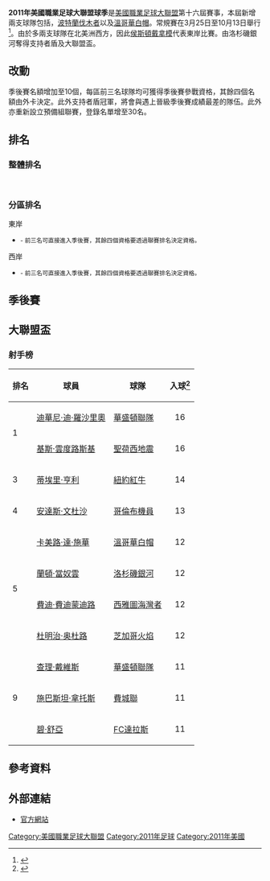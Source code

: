 {{noteTA|G1=足球}}

'''2011年美國職業足球大聯盟球季'''是[[美國職業足球大聯盟|美國職業足球大聯盟]]第十六屆賽事，本屆新增兩支球隊包括，[[波特蘭伐木者|波特蘭伐木者]]以及[[溫哥華白帽|溫哥華白帽]]。常規賽在3月25日至10月13日舉行<ref>{{cite web |url=http://www.mlssoccer.com/2011-schedule |title=MLS Schedule |date=10 February 2011 |work=MLSSoccer.com |accessdate=11 February 2011 |archive-date=2011-02-12 |archive-url=https://web.archive.org/web/20110212130243/http://www.mlssoccer.com/2011-schedule |dead-url=no }}</ref>。由於多兩支球隊在北美洲西方，因此[[侯斯頓戴拿模|侯斯頓戴拿模]]代表東岸比賽。由洛杉磯銀河奪得支持者盾及大聯盟盃。

== 改動 ==
季後賽名額增加至10個，每區前三名球隊均可獲得季後賽參戰資格，其餘四個名額由外卡決定。此外支持者盾冠軍，將會與遇上晉級季後賽成績最差的隊伍。此外亦重新設立預備組聯賽，登錄名單增至30名。

== 排名 ==
=== 整體排名 ===
{{Fb mls header}}
{{Fb cl team |p=1  |t=Los Angeles Galaxy     |w=19 |d=10 |l=5  |gf=48|ga=28|bc=#97DEFF |westwinner=yes|shield=yes}}
{{Fb cl3 qr |rows=1 |competition=[[2011年美國職業足球大聯盟季後賽|2011年季後賽準決賽]]、[[2012–13_CONCACAF_Champions_League|2012至13年中北美洲聯賽冠軍盃]] }}
{{Fb cl team |p=2  |t=Seattle Sounders FC    |w=18 |d=9  |l=7  |gf=56|ga=37|bc=#97DEFF }}
{{Fb cl3 qr |rows=2 |competition=[[2011年美國職業足球大聯盟季後賽|2011年季後賽準決賽]]}}
{{Fb cl team |p=3  |t=Real Salt Lake         |w=15 |d=8  |l=11 |gf=44|ga=36|bc=#97DEFF }}
{{Fb cl team |p=4  |t=FC Dallas              |w=15 |d=7  |l=12 |gf=42|ga=39|bc=#BBEBFF }}
{{Fb cl3 qr |rows=1 |competition=[[2011年美國職業足球大聯盟季後賽|2011年季後賽初賽]]}}
{{Fb cl team |p=5  |t=Sporting Kansas City   |w=13 |d=12 |l=9  |gf=50|ga=40|bc=#97DEFF |eastwinner=yes}}
{{Fb cl3 qr |rows=1 |competition=[[2011年美國職業足球大聯盟季後賽|2011年季後賽準決賽]]}}
{{Fb cl team |p=6  |t=Colorado Rapids        |w=12 |d=13 |l=9  |gf=44|ga=41|bc=#BBEBFF }}
{{Fb cl3 qr |rows=1 |competition=[[2011年美國職業足球大聯盟季後賽|2011年季後賽初賽]]}}
{{Fb cl team |p=7  |t=Houston Dynamo        |w=12 |d=13 |l=9  |gf=45|ga=41|bc=#97DEFF }}
{{Fb cl3 qr |rows=2 |competition=[[2011年美國職業足球大聯盟季後賽|2011年季後賽準決賽]]}}
{{Fb cl team |p=8  |t=Philadelphia Union     |w=11 |d=15 |l=8  |gf=44|ga=36|bc=#97DEFF }}
{{Fb cl team |p=9  |t=Columbus Crew          |w=13 |d=8  |l=13 |gf=43|ga=44|bc=#BBEBFF }}
{{Fb cl3 qr |rows=2 |competition=[[2011年美國職業足球大聯盟季後賽|2011年季後賽初賽]]}}
{{Fb cl team |p=10 |t=New York Red Bulls      |w=10  |d=16 |l=8 |gf=50|ga=44|bc=#BBEBFF }}
{{Fb cl team |p=11 |t=Chicago Fire           |w=9  |d=16 |l=9  |gf=46|ga=45 }}
{{Fb cl team |p=12 |t=Portland Timbers       |w=11 |d=9  |l=14 |gf=40|ga=48 }}
{{Fb cl team |p=13 |t=D.C. United            |w=9  |d=12 |l=13 |gf=49|ga=52 }}
{{Fb cl team |p=14 |t=San Jose Earthquakes   |w=8  |d=14 |l=12 |gf=40|ga=45 }}
{{Fb cl team |p=15 |t=Chivas USA             |w=8  |d=12 |l=14 |gf=41|ga=43 }}
{{Fb cl team |p=16 |t=Toronto FC             |w=6  |d=15 |l=13 |gf=36|ga=59 }}
{{Fb cl team |p=17 |t=New England Revolution |w=5  |d=13 |l=16 |gf=38|ga=58 }}
{{Fb cl team |p=18 |t=Vancouver Whitecaps FC |w=6  |d=10 |l=18 |gf=35|ga=55 }}
{{Fb cl footer|u=2011年10月22日(NER v TFC)}}</small><br/>

=== 分區排名 ===
;東岸
{{Fb mls header}}
{{Fb cl team|p=1  |t=Sporting Kansas City   |w=13 |d=12 |l=9  |gf=50|ga=40|bc=#97DEFF |eastwinner=yes}}
{{Fb cl3 qr |rows=3 |competition=[[2011年美國職業足球大聯盟季後賽|2011年季後賽分區準決賽]]}}
{{Fb cl team|p=2  |t=Houston Dynamo         |w=12 |d=13 |l=9  |gf=45|ga=41|bc=#97DEFF }}
{{Fb cl team|p=3  |t=Philadelphia Union     |w=11 |d=15 |l=8  |gf=44|ga=36|bc=#97DEFF }}
{{Fb cl team|p=4  |t=Columbus Crew          |w=13 |d=8  |l=13 |gf=43|ga=44|bc=#BBEBFF }}
{{Fb cl3 qr |rows=2 |competition=[[2011年美國職業足球大聯盟季後賽|2011年季後賽初賽]]}}
{{Fb cl team|p=5  |t=New York Red Bulls     |w=10 |d=16 |l=8  |gf=50|ga=44|bc=#BBEBFF }}
{{Fb cl team|p=6  |t=Chicago Fire           |w=9  |d=16 |l=9  |gf=46|ga=45 }}
{{Fb cl team|p=7  |t=D.C. United            |w=9  |d=12 |l=13 |gf=49|ga=52 }}
{{Fb cl team|p=8  |t=Toronto FC             |w=6  |d=15 |l=13 |gf=36|ga=59 }}
{{Fb cl team|p=9  |t=New England Revolution |w=5  |d=13 |l=16 |gf=38|ga=58 }}
{{Fb cl footer|u=2011年10月}}</small>
* <small>{{Note|1|Note 1}} - 前三名可直接進入季後賽，其餘四個資格要透過聯賽排名決定資格。</small>

;西岸
{{Fb mls header}}
{{Fb cl team|p=1  |t=Los Angeles Galaxy     |w=19 |d=10 |l=5 |gf=48|ga=28|bc=#97DEFF |westwinner=yes|shield=yes}}
{{Fb cl3 qr |rows=3 |competition=[[2011年美國職業足球大聯盟季後賽|2011年季後賽分區準決賽]]}}
{{Fb cl team|p=2  |t=Seattle Sounders FC    |w=18 |d=9  |l=7  |gf=56|ga=37|bc=#97DEFF }}
{{Fb cl team|p=3  |t=Real Salt Lake         |w=15 |d=8  |l=11 |gf=44|ga=36|bc=#97DEFF }}
{{Fb cl team|p=4  |t=FC Dallas              |w=15 |d=7  |l=12 |gf=42|ga=39|bc=#BBEBFF }}
{{Fb cl3 qr |rows=2 |competition=[[2011_MLS_Cup_Playoffs|2011 MLS Cup Play-In Round]]}}
{{Fb cl team|p=5  |t=Colorado Rapids        |w=12 |d=13 |l=9  |gf=46|ga=42|bc=#BBEBFF }}
{{Fb cl team|p=6  |t=Portland Timbers       |w=11 |d=9  |l=14 |gf=40|ga=48 }}
{{Fb cl team|p=7  |t=San Jose Earthquakes   |w=8  |d=14 |l=12 |gf=40|ga=45 }}
{{Fb cl team|p=8  |t=Chivas USA             |w=8  |d=12 |l=14 |gf=41|ga=43 }}
{{Fb cl team|p=9  |t=Vancouver Whitecaps FC |w=6  |d=10 |l=18 |gf=35|ga=55 }}
{{Fb cl footer|u=2011年10月}}</small>
* <small>{{Note|1|Note 1}} - 前三名可直接進入季後賽，其餘四個資格要透過聯賽排名決定資格。</small>
<noinclude>

==季後賽==
{{main|2011年美國職業足球大聯盟季後賽}}

==大聯盟盃==
{{main|2011年美國職業足球大聯盟盃}}

===射手榜===
{| class="wikitable" style="text-align:center"
|-
!排名
!球員
!球隊
!入球<ref name="blstats">{{cite web |url=http://www.mlssoccer.com/stats |title=Major League Soccer Statistics |accessdate=April 4, 2011 |archive-date=2010-07-20 |archive-url=https://web.archive.org/web/20100720233523/http://www.mlssoccer.com/stats |dead-url=no }}</ref>
|-
!rowspan="2"|1
|{{flagicon|Canada}} [[迪華尼·迪·羅沙里奧|迪華尼·迪·羅沙里奧]]
|[[華盛頓聯隊|華盛頓聯隊]]
| style="text-align:center;"|16
|-
|{{flagicon|USA}} [[基斯·雲度路斯基|基斯·雲度路斯基]]
|[[聖荷西地震|聖荷西地震]]
| style="text-align:center;"|16
|-
!rowspan="1"|3
|{{flagicon|FRA}} [[蒂埃里·亨利|蒂埃里·亨利]]
|[[紐約紅牛|紐約紅牛]]
| style="text-align:center;"|14
|-
!rowspan="1"|4
|{{flagicon|PER}} [[安達斯·文杜沙|安達斯·文杜沙]]
|[[哥倫布機員|哥倫布機員]]
| style="text-align:center;"|13
|-
!rowspan="4"|5
|{{flagicon|BRA}} [[卡美路·達·施華|卡美路·達·施華]]
|[[溫哥華白帽|溫哥華白帽]]
| style="text-align:center;"|12
|-
|{{flagicon|USA}} [[蘭頓·當奴雲|蘭頓·當奴雲]]
|[[洛杉磯銀河|洛杉磯銀河]]
| style="text-align:center;"|12
|-
|{{flagicon|COL}} [[費迪·費迪蒙迪路|費迪·費迪蒙迪路]]
|[[西雅圖海灣者|西雅圖海灣者]]
| style="text-align:center;"|12
|-
|{{flagicon|GHA}} [[杜明治·奥杜路|杜明治·奥杜路]]
|[[芝加哥火焰|芝加哥火焰]]
| style="text-align:center;"|12
|-
!rowspan="3"|9
|{{flagicon|USA}} [[查理·戴維斯|查理·戴維斯]]
|[[華盛頓聯隊|華盛頓聯隊]]
| style="text-align:center;"|11
|-
|{{flagicon|FRA}} [[施巴斯坦·拿托斯|施巴斯坦·拿托斯]]
|[[費城聯|費城聯]]
| style="text-align:center;"|11
|-
|{{flagicon|USA}} [[碧·舒亞|碧·舒亞]]
|[[FC達拉斯|FC達拉斯]]
| style="text-align:center;"|11
|}

== 參考資料 ==
{{reflist}}

== 外部連結 ==
* [https://web.archive.org/web/19970605080440/http://www.mlsnet.com/ 官方網站]

{{美国足球大联盟}}

[[Category:美國職業足球大聯盟|Category:美國職業足球大聯盟]]
[[Category:2011年足球|Category:2011年足球]]
[[Category:2011年美國|Category:2011年美國]]